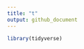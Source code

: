 ```yaml
---
title: "t"
output: github_document
---
```


```r
library(tidyverse)

```

## 


```r

```

